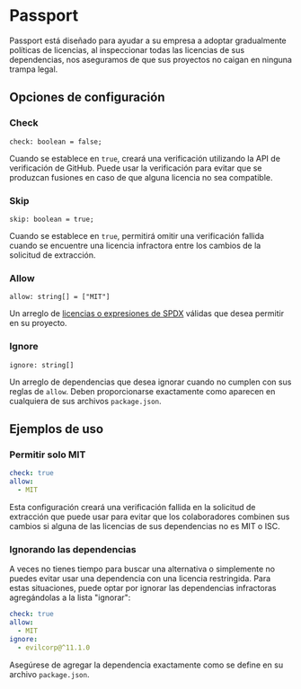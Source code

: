 
# <Passport size={96} /> Passport

Passport está diseñado para ayudar a su empresa a adoptar gradualmente políticas de licencias, al inspeccionar todas las licencias de sus dependencias, nos aseguramos de que sus proyectos no caigan en ninguna trampa legal.

## Opciones de configuración

### Check

```tsx
check: boolean = false;
```

Cuando se establece en `true`, creará una verificación utilizando la API de verificación de GitHub. Puede usar la verificación para evitar que se produzcan fusiones en caso de que alguna licencia no sea compatible.

### Skip

```tsx
skip: boolean = true;
```

Cuando se establece en `true`, permitirá omitir una verificación fallida cuando se encuentre una licencia infractora entre los cambios de la solicitud de extracción.

### Allow

```tsx
allow: string[] = ["MIT"]
```

Un arreglo de [licencias o expresiones de SPDX](https://spdx.org/licenses/) válidas que desea permitir en su proyecto.

### Ignore

```tsx
ignore: string[]
```

Un arreglo de dependencias que desea ignorar cuando no cumplen con sus reglas de `allow`. Deben proporcionarse exactamente como aparecen en cualquiera de sus archivos `package.json`.

## Ejemplos de uso

### Permitir solo MIT

```yaml
check: true
allow:
  - MIT
```

Esta configuración creará una verificación fallida en la solicitud de extracción que puede usar para evitar que los colaboradores combinen sus cambios si alguna de las licencias de sus dependencias no es MIT o ISC.

### Ignorando las dependencias

A veces no tienes tiempo para buscar una alternativa o simplemente no puedes evitar usar una dependencia con una licencia restringida. Para estas situaciones, puede optar por ignorar las dependencias infractoras agregándolas a la lista "ignorar":

```yaml
check: true
allow:
  - MIT
ignore:
  - evilcorp@^11.1.0
```

Asegúrese de agregar la dependencia exactamente como se define en su archivo `package.json`.
